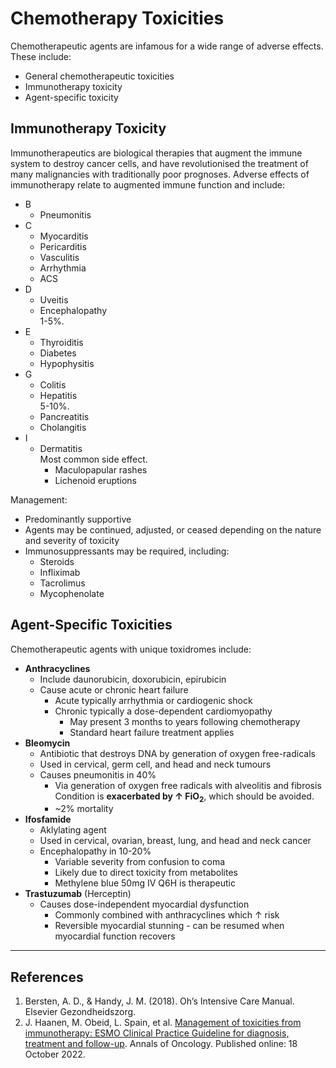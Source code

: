# Chemotherapy Toxicities

Chemotherapeutic agents are infamous for a wide range of adverse effects. These include:

* General chemotherapeutic toxicities
* Immunotherapy toxicity
* Agent-specific toxicity

## Immunotherapy Toxicity

Immunotherapeutics are biological therapies that augment the immune system to destroy cancer cells, and have revolutionised the treatment of many malignancies with traditionally poor prognoses. Adverse effects of immunotherapy relate to augmented immune function and include:

* B
	* Pneumonitis
* C
	* Myocarditis
	* Pericarditis
	* Vasculitis
	* Arrhythmia
	* ACS
* D
	* Uveitis
	* Encephalopathy\
	1-5%.
* E
	* Thyroiditis
	* Diabetes
	* Hypophysitis
* G
	* Colitis
	* Hepatitis\
	5-10%.
	* Pancreatitis
	* Cholangitis
* I
	* Dermatitis\
	Most common side effect.
		* Maculopapular rashes
		* Lichenoid eruptions

Management:

* Predominantly supportive
* Agents may be continued, adjusted, or ceased depending on the nature and severity of toxicity
* Immunosuppressants may be required, including:
	* Steroids
	* Infliximab
	* Tacrolimus
	* Mycophenolate

## Agent-Specific Toxicities

Chemotherapeutic agents with unique toxidromes include:

* **Anthracyclines**
	* Include daunorubicin, doxorubicin, epirubicin
	* Cause acute or chronic heart failure
		* Acute typically arrhythmia or cardiogenic shock
		* Chronic typically a dose-dependent cardiomyopathy
			* May present 3 months to years following chemotherapy
			* Standard heart failure treatment applies
* **Bleomycin**
	* Antibiotic that destroys DNA by generation of oxygen free-radicals
	* Used in cervical, germ cell, and head and neck tumours
	* Causes pneumonitis in 40%
		* Via generation of oxygen free radicals with alveolitis and fibrosis\
		Condition is **exacerbated by ↑ FiO~2~**, which should be avoided.
		* ~2% mortality
* **Ifosfamide**
	* Aklylating agent
	* Used in cervical, ovarian, breast, lung, and head and neck cancer
	* Encephalopathy in 10-20%
		* Variable severity from confusion to coma
		* Likely due to direct toxicity from metabolites
		* Methylene blue 50mg IV Q6H is therapeutic
* **Trastuzumab** (Herceptin)
	* Causes dose-independent myocardial dysfunction
		* Commonly combined with anthracyclines which ↑ risk
		* Reversible myocardial stunning - can be resumed when myocardial function recovers


---

## References

1. Bersten, A. D., & Handy, J. M. (2018). Oh’s Intensive Care Manual. Elsevier Gezondheidszorg.
2. J. Haanen, M. Obeid, L. Spain, et al. [Management of toxicities from immunotherapy: ESMO Clinical Practice Guideline for diagnosis, treatment and follow-up](https://www.esmo.org/guidelines/guidelines-by-topic/supportive-and-palliative-care/toxicities-from-immunotherapy). Annals of Oncology. Published online: 18 October 2022.